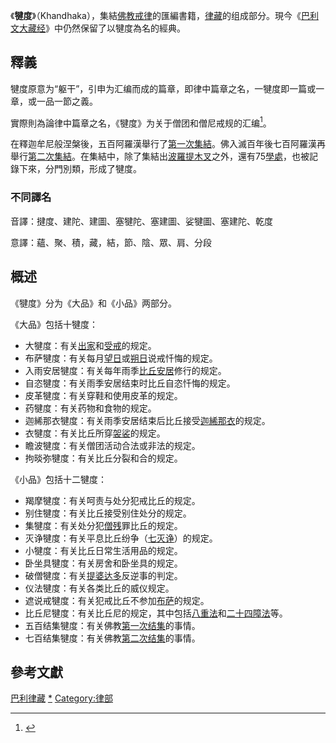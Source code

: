 {{PaliCanon}}
{{佛教}}
《'''犍度'''》（Khandhaka），集結[[佛教戒律|佛教戒律]]的匯編書籍，[[律藏|律藏]]的组成部分。現今《[[巴利文大藏经|巴利文大藏经]]》中仍然保留了以犍度為名的經典。

==釋義==
犍度原意为“躯干”，引申为汇编而成的篇章，即律中篇章之名，一犍度即一篇或一章，或一品一節之義。

實際則為論律中篇章之名，《犍度》为关于僧团和僧尼戒规的汇编<ref>{{cite book | language = zh-hans | author = 郭良鋆 | coauthors =  | title = 佛陀和原始佛教思想  | url =  | date = 1997年 | location = 中国社会科学出版社 | publisher =  | id =  | isbn = 7500421907 | pages = 6页 }}</ref>。

在釋迦牟尼般涅槃後，五百阿羅漢舉行了[[第一次集結|第一次集結]]。佛入滅百年後七百阿羅漢再舉行[[第二次集結|第二次集結]]。在集結中，除了集結出[[波羅提木叉|波羅提木叉]]之外，還有75[[學處|學處]]，也被記錄下來，分門別類，形成了犍度。

===不同譯名===
音譯：揵度、建陀、建圖、塞犍陀、塞建圖、娑犍圖、塞建陀、乾度

意譯：蘊、聚、積，藏，結，節、陰、眾、肩、分段

== 概述 ==
《犍度》分为《大品》和《小品》两部分。

《大品》包括十犍度：
*大犍度：有关[[出家|出家]]和[[受戒|受戒]]的规定。
*布萨犍度：有关每月[[望日|望日]]或[[朔日|朔日]]说戒忏悔的规定。
*入雨安居犍度：有关每年雨季[[結夏安居|比丘安居]]修行的规定。
*自恣犍度：有关雨季安居结束时比丘自恣忏悔的规定。
*皮革犍度：有关穿鞋和使用皮革的规定。
*药犍度：有关药物和食物的规定。
*迦絺那衣犍度：有关雨季安居结束后比丘接受[[迦絺那衣|迦絺那衣]]的规定。
*衣犍度：有关比丘所穿[[袈裟|袈裟]]的规定。
*瞻波犍度：有关僧团活动合法或非法的规定。
*拘晱弥犍度：有关比丘分裂和合的规定。

《小品》包括十二犍度：
*羯摩犍度：有关呵责与处分犯戒比丘的规定。
*别住犍度：有关比丘接受别住处分的规定。
*集犍度：有关处分犯[[僧残|僧残]]罪比丘的规定。
*灭诤犍度：有关平息比丘纷争（[[七灭诤|七灭诤]]）的规定。
*小犍度：有关比丘日常生活用品的规定。
*卧坐具犍度：有关房舍和卧坐具的规定。
*破僧犍度：有关[[提婆达多|提婆达多]]反逆事的判定。
*仪法犍度：有关各类比丘的威仪规定。
*遮说戒犍度：有关犯戒比丘不参加[[布萨|布萨]]的规定。
*比丘尼犍度：有关比丘尼的规定，其中包括[[八敬法|八重法]]和[[二十四障法|二十四障法]]等。
*五百结集犍度：有关佛教[[第一次结集|第一次结集]]的事情。
*七百结集犍度：有关佛教[[第二次结集|第二次结集]]的事情。

==參考文獻==
{{Reflist|1}}

{{DEFAULTSORT:Khandhaka}}
[[Category:巴利律藏|]]
[[Category:佛教戒律|*]]
[[Category:律部|Category:律部]]